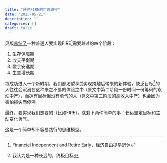```yaml
---
title: "通往FIRE的可选路径"
date: "2025-05-21"
description: ""
categories: []
draft: false
---
```


贝版[总结了](https://blog.wenxuecity.com/myblog/23244/202005/24184.html)一种普通人要实现FIRE^[Financial Independent and Retire Early，经济自由提早退休]需要越过的四个阶段：

1. 生存保障期
2. 收支平衡期
3. 盈余安逸期
4. 生意增长期

每成功进入一个新时期，我们都渴望享受实现跨越后带来的新体验，缺乏目标^[我认为是一种长远的，终极目标]的人往往会沉溺在这种来之不易的体验之中（原文中第二阶段一份时间一份筹码的永动中产），而拥有目标但没有勇气的人（原文中第三阶段的高收入中产）也会因为害怕损失而停滞。


最终，要实现我们想要的（比如FIRE），就剩下两件简单的事：长远坚定目标和主动变化勇气。

这是一个简单却不容易践行的思维模型。


